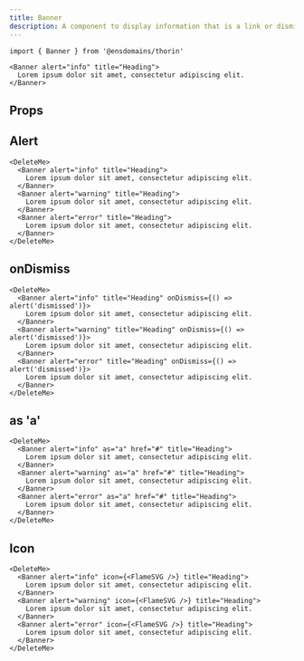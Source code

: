 ```yaml
---
title: Banner
description: A component to display information that is a link or dismissable
---
```


```tsx
import { Banner } from '@ensdomains/thorin'
```

```tsx live=true expand=true
<Banner alert="info" title="Heading">
  Lorem ipsum dolor sit amet, consectetur adipiscing elit.
</Banner>
```

## Props

<PropsTable sourceLink={sourceLink} types={types} />

## Alert

```tsx live=true
<DeleteMe>
  <Banner alert="info" title="Heading">
    Lorem ipsum dolor sit amet, consectetur adipiscing elit.
  </Banner>
  <Banner alert="warning" title="Heading">
    Lorem ipsum dolor sit amet, consectetur adipiscing elit.
  </Banner>
  <Banner alert="error" title="Heading">
    Lorem ipsum dolor sit amet, consectetur adipiscing elit.
  </Banner>
</DeleteMe>
```

## onDismiss

```tsx live=true
<DeleteMe>
  <Banner alert="info" title="Heading" onDismiss={() => alert('dismissed')}>
    Lorem ipsum dolor sit amet, consectetur adipiscing elit.
  </Banner>
  <Banner alert="warning" title="Heading" onDismiss={() => alert('dismissed')}>
    Lorem ipsum dolor sit amet, consectetur adipiscing elit.
  </Banner>
  <Banner alert="error" title="Heading" onDismiss={() => alert('dismissed')}>
    Lorem ipsum dolor sit amet, consectetur adipiscing elit.
  </Banner>
</DeleteMe>
```

## as 'a'

```tsx live=true
<DeleteMe>
  <Banner alert="info" as="a" href="#" title="Heading">
    Lorem ipsum dolor sit amet, consectetur adipiscing elit.
  </Banner>
  <Banner alert="warning" as="a" href="#" title="Heading">
    Lorem ipsum dolor sit amet, consectetur adipiscing elit.
  </Banner>
  <Banner alert="error" as="a" href="#" title="Heading">
    Lorem ipsum dolor sit amet, consectetur adipiscing elit.
  </Banner>
</DeleteMe>
```

## Icon

```tsx live=true
<DeleteMe>
  <Banner alert="info" icon={<FlameSVG />} title="Heading">
    Lorem ipsum dolor sit amet, consectetur adipiscing elit.
  </Banner>
  <Banner alert="warning" icon={<FlameSVG />} title="Heading">
    Lorem ipsum dolor sit amet, consectetur adipiscing elit.
  </Banner>
  <Banner alert="error" icon={<FlameSVG />} title="Heading">
    Lorem ipsum dolor sit amet, consectetur adipiscing elit.
  </Banner>
</DeleteMe>
```
